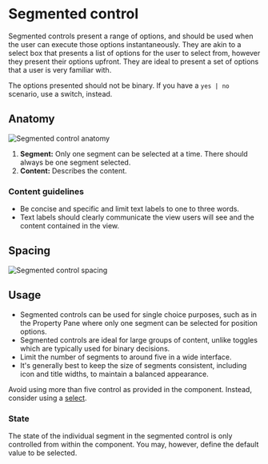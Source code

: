 

<Meta of={SegmentedControlStories} />

# Segmented control

Segmented controls present a range of options, and should be used when the user can execute those options instantaneously. They are akin to a select box that presents a list of options for the user to select from, however they present their options upfront. They are ideal to present a set of options that a user is very familiar with.

The options presented should not be binary. If you have a `yes | no` scenario, use a switch, instead.

<Canvas of={SegmentedControlStories.SegmentedControlStory} />

## Anatomy

![Segmented control anatomy](./docs/segmented-control-anatomy.png)

1. **Segment:** Only one segment can be selected at a time. There should always be one segment selected.
2. **Content:** Describes the content.

### Content guidelines

- Be concise and specific and limit text labels to one to three words.
- Text labels should clearly communicate the view users will see and the content contained in the view.

## Spacing

![Segmented control spacing](./docs/segmented-control-spacing.png)

## Usage

- Segmented controls can be used for single choice purposes, such as in the Property Pane where only one segment can be selected for position options.
- Segmented controls are ideal for large groups of content, unlike toggles which are typically used for binary decisions.
- Limit the number of segments to around five in a wide interface.
- It's generally best to keep the size of segments consistent, including icon and title widths, to maintain a balanced appearance.

Avoid using more than five control as provided in the component. Instead, consider using a [select](https://design-system.appsmith.com/?path=/docs/design-system-select--documentation).

### State

The state of the individual segment in the segmented control is only controlled from within the component. You may, however, define the default value to be selected.
